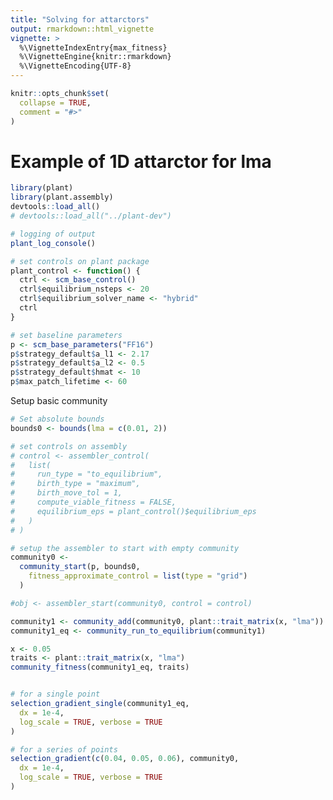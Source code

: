```yaml
---
title: "Solving for attarctors"
output: rmarkdown::html_vignette
vignette: >
  %\VignetteIndexEntry{max_fitness}
  %\VignetteEngine{knitr::rmarkdown}
  %\VignetteEncoding{UTF-8}
---
```


```r
knitr::opts_chunk$set(
  collapse = TRUE,
  comment = "#>"
)
```

# Example of 1D attarctor for lma


```r
library(plant)
library(plant.assembly)
devtools::load_all()
# devtools::load_all("../plant-dev")

# logging of output
plant_log_console()

# set controls on plant package 
plant_control <- function() {
  ctrl <- scm_base_control()
  ctrl$equilibrium_nsteps <- 20
  ctrl$equilibrium_solver_name <- "hybrid"
  ctrl
}

# set baseline parameters
p <- scm_base_parameters("FF16")
p$strategy_default$a_l1 <- 2.17
p$strategy_default$a_l2 <- 0.5
p$strategy_default$hmat <- 10
p$max_patch_lifetime <- 60

```

Setup basic community

```r
# Set absolute bounds
bounds0 <- bounds(lma = c(0.01, 2))

# set controls on assembly
# control <- assembler_control(
#   list(
#     run_type = "to_equilibrium",
#     birth_type = "maximum",
#     birth_move_tol = 1,
#     compute_viable_fitness = FALSE,
#     equilibrium_eps = plant_control()$equilibrium_eps
#   )
# )

# setup the assembler to start with empty community
community0 <-
  community_start(p, bounds0,
    fitness_approximate_control = list(type = "grid")
  )

#obj <- assembler_start(community0, control = control)


```



```r


community1 <- community_add(community0, plant::trait_matrix(x, "lma"))
community1_eq <- community_run_to_equilibrium(community1)

x <- 0.05
traits <- plant::trait_matrix(x, "lma")
community_fitness(community1_eq, traits)


# for a single point
selection_gradient_single(community1_eq,
  dx = 1e-4,
  log_scale = TRUE, verbose = TRUE
)

# for a series of points
selection_gradient(c(0.04, 0.05, 0.06), community0,
  dx = 1e-4,
  log_scale = TRUE, verbose = TRUE
)

```
